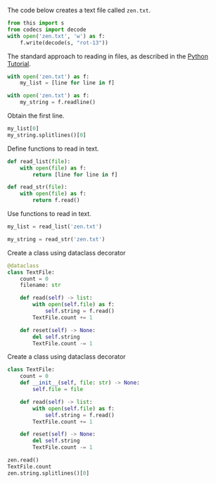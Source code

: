 The code below creates a text file called `zen.txt`.
```python
from this import s
from codecs import decode
with open('zen.txt', 'w') as f:
    f.write(decode(s, "rot-13"))
```

The standard approach to reading in files, as described in the [Python Tutorial](https://docs.python.org/3/tutorial/inputoutput.html#reading-and-writing-files).
```python
with open('zen.txt') as f:
    my_list = [line for line in f]

with open('zen.txt') as f:
    my_string = f.readline()
```

Obtain the first line.
```python
my_list[0]
my_string.splitlines()[0]
```


Define functions to read in text.
```python
def read_list(file):
    with open(file) as f:
        return [line for line in f]

def read_str(file):
    with open(file) as f:
        return f.read()
```

Use functions to read in text.
```python
my_list = read_list('zen.txt')

my_string = read_str('zen.txt')
```

Create a class using dataclass decorator
```python
@dataclass
class TextFile:
    count = 0
    filename: str

    def read(self) -> list:
        with open(self.file) as f:
            self.string = f.read()
        TextFile.count += 1

    def reset(self) -> None:
        del self.string
        TextFile.count -= 1
```

Create a class using dataclass decorator
```python
class TextFile:
    count = 0
    def __init__(self, file: str) -> None:
        self.file = file

    def read(self) -> list:
        with open(self.file) as f:
            self.string = f.read()
        TextFile.count += 1

    def reset(self) -> None:
        del self.string
        TextFile.count -= 1
```

```python
zen.read()
TextFile.count
zen.string.splitlines()[0]
```

